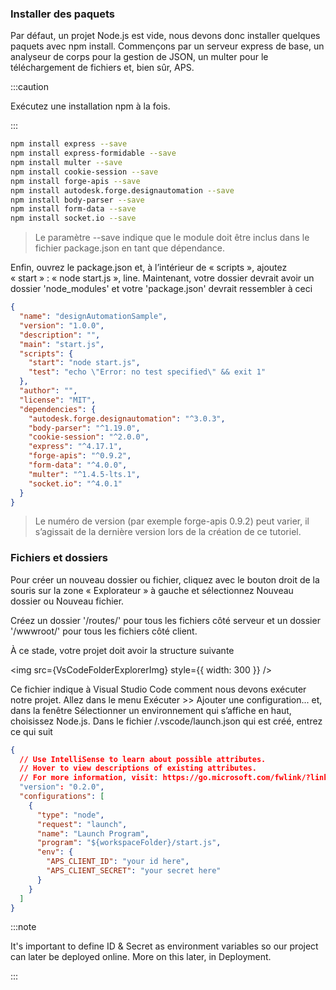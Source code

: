 
### Installer des paquets

Par défaut, un projet Node.js est vide, nous devons donc installer quelques paquets avec npm install. Commençons par un serveur express de base, un analyseur de corps pour la gestion de JSON, un multer pour le téléchargement de fichiers et, bien sûr, APS.



:::caution

Exécutez une installation npm à la fois.


:::



```bash
npm install express --save
npm install express-formidable --save
npm install multer --save
npm install cookie-session --save
npm install forge-apis --save
npm install autodesk.forge.designautomation --save
npm install body-parser --save
npm install form-data --save
npm install socket.io --save
```

> Le paramètre --save indique que le module doit être inclus dans le fichier package.json en tant que dépendance.

Enfin, ouvrez le package.json et, à l’intérieur de « scripts », ajoutez « start » : « node start.js », line. Maintenant, votre dossier devrait avoir un dossier 'node_modules' et votre 'package.json' devrait ressembler à ceci

```json title=package.json
{
  "name": "designAutomationSample",
  "version": "1.0.0",
  "description": "",
  "main": "start.js",
  "scripts": {
    "start": "node start.js",
    "test": "echo \"Error: no test specified\" && exit 1"
  },
  "author": "",
  "license": "MIT",
  "dependencies": {
    "autodesk.forge.designautomation": "^3.0.3",
    "body-parser": "^1.19.0",
    "cookie-session": "^2.0.0",
    "express": "^4.17.1",
    "forge-apis": "^0.9.2",
    "form-data": "^4.0.0",
    "multer": "^1.4.5-lts.1",
    "socket.io": "^4.0.1"
  }
}
```

> Le numéro de version (par exemple forge-apis 0.9.2) peut varier, il s’agissait de la dernière version lors de la création de ce tutoriel.

### Fichiers et dossiers

Pour créer un nouveau dossier ou fichier, cliquez avec le bouton droit de la souris sur la zone « Explorateur » à gauche et sélectionnez Nouveau dossier ou Nouveau fichier.

Créez un dossier '/routes/' pour tous les fichiers côté serveur et un dossier '/wwwroot/' pour tous les fichiers côté client.

À ce stade, votre projet doit avoir la structure suivante

<img src={VsCodeFolderExplorerImg} style={{ width: 300 }} />

Ce fichier indique à Visual Studio Code comment nous devons exécuter notre projet. Allez dans le menu Exécuter >> Ajouter une configuration... et, dans la fenêtre Sélectionner un environnement qui s’affiche en haut, choisissez Node.js. Dans le fichier /.vscode/launch.json qui est créé, entrez ce qui suit

```json title=launch.json
{
  // Use IntelliSense to learn about possible attributes.
  // Hover to view descriptions of existing attributes.
  // For more information, visit: https://go.microsoft.com/fwlink/?linkid=830387
  "version": "0.2.0",
  "configurations": [
    {
      "type": "node",
      "request": "launch",
      "name": "Launch Program",
      "program": "${workspaceFolder}/start.js",
      "env": {
        "APS_CLIENT_ID": "your id here",
        "APS_CLIENT_SECRET": "your secret here"
      }
    }
  ]
}
```



:::note


It's important to define ID & Secret as environment variables so our project can later be deployed online. More on this later, in Deployment.


:::

